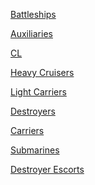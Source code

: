 [[Sandbox:BBNotes|Battleships]]

[[Sandbox:AXNotes|Auxiliaries]]

[[Sandbox:CLNotes|CL]]

[[Sandbox:CANotes|Heavy Cruisers]]

[[Sandbox:CVLNotes|Light Carriers]]

[[Sandbox:DDNotes|Destroyers]]

[[Sandbox:CVNotes|Carriers]]

[[Sandbox:SSNotes|Submarines]]

[[Sandbox:DENotes|Destroyer Escorts]]